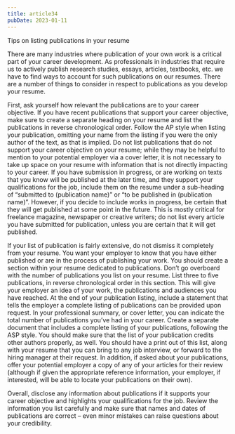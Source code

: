 ```yaml
---
title: article34
pubDate: 2023-01-11
---
```


Tips on listing publications in your resume

There are many industries where publication of your own work is a critical part of your career development. As professionals in industries that require us to actively publish research studies, essays, articles, textbooks, etc. we have to find ways to account for such publications on our resumes. There are a number of things to consider in respect to publications as you develop your resume. 

First, ask yourself how relevant the publications are to your career objective. If you have recent publications that support your career objective, make sure to create a separate heading on your resume and list the publications in reverse chronological order. Follow the AP style when listing your publication, omitting your name from the listing if you were the only author of the text, as that is implied. Do not list publications that do not support your career objective on your resume; while they may be helpful to mention to your potential employer via a cover letter, it is not necessary to take up space on your resume with information that is not directly impacting to your career. If you have submission in progress, or are working on texts that you know will be published at the later time, and they support your qualifications for the job, include them on the resume under a sub-heading of “submitted to (publication name)” or “to be published in (publication name)”. However, if you decide to include works in progress, be certain that they will get published at some point in the future. This is mostly critical for freelance magazine, newspaper or creative writers; do not list every article you have submitted for publication, unless you are certain that it will get published. 

If your list of publication is fairly extensive, do not dismiss it completely from your resume. You want your employer to know that you have either published or are in the process of publishing your work. You should create a section within your resume dedicated to publications. Don’t go overboard with the number of publications you list on your resume. List three to five publications, in reverse chronological order in this section. This will give your employer an idea of your work, the publications and audiences you have reached. At the end of your publication listing, include a statement that tells the employer a complete listing of publications can be provided upon request. In your professional summary, or cover letter, you can indicate the total number of publications you’ve had in your career. Create a separate document that includes a complete listing of your publications, following the ASP style. You should make sure that the list of your publication credits other authors properly, as well. You should have a print out of this list, along with your resume that you can bring to any job interview, or forward to the hiring manager at their request. In addition, if asked about your publications, offer your potential employer a copy of any of your articles for their review (although if given the appropriate reference information, your employer, if interested, will be able to locate your publications on their own). 

Overall, disclose any information about publications if it supports your career objective and highlights your qualifications for the job. Review the information you list carefully and make sure that names and dates of publications are correct – even minor mistakes can raise questions about your credibility.